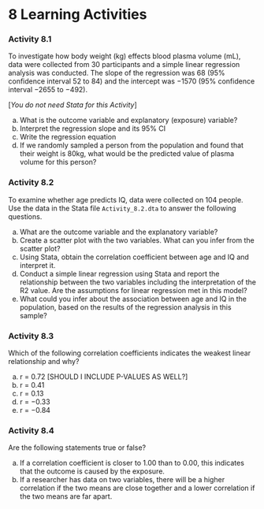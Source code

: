 # **8**    Learning Activities {-}

### Activity 8.1 {-}

To investigate how body weight (kg) effects blood plasma volume (mL), data were collected from 30 participants and a simple linear regression analysis was conducted. The slope of the regression was 68 (95% confidence interval 52 to 84) and the intercept was −1570 (95% confidence interval −2655 to −492).

[*You do not need Stata for this Activity*]

a) What is the outcome variable and explanatory (exposure) variable? 
b) Interpret the regression slope and its 95% CI
c) Write the regression equation 
d) If we randomly sampled a person from the population and found that their weight is 80kg, what would be the predicted value of plasma volume for this person?  

### Activity 8.2 {-}
To examine whether age predicts IQ, data were collected on 104 people. Use the data in the Stata file `Activity_8.2.dta` to answer the following questions.

a)	What are the outcome variable and the explanatory variable? 
b)	Create a scatter plot with the two variables. What can you infer from the scatter plot? 
c)	Using Stata, obtain the correlation coefficient between age and IQ and interpret it. 
d)	Conduct a simple linear regression using Stata and report the relationship between the two variables including the interpretation of the R2 value. Are the assumptions for linear regression met in this model?
e)	What could you infer about the association between age and IQ in the population, based on the results of the regression analysis in this sample? 

### Activity 8.3 {-}
Which of the following correlation coefficients indicates the weakest linear relationship and why?

a) r = 0.72 [SHOULD I INCLUDE P-VALUES AS WELL?]
b) r = 0.41
c) r = 0.13
d) r = −0.33
e) r = −0.84

### Activity 8.4 {-}
Are the following statements true or false?

a) If a correlation coefficient is closer to 1.00 than to 0.00, this indicates that the outcome is caused by the exposure.
b) If a researcher has data on two variables, there will be a higher correlation if the two means are close together and a lower correlation if the two means are far apart.
